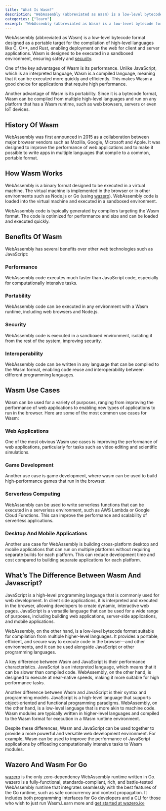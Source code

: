 ```yaml
---
title: "What Is Wasm?"
description: "WebAssembly (abbreviated as Wasm) is a low-level bytecode format designed as a portable target for the compilation of high-level languages like C, C++, and Rust, enabling deployment on the web for client and server applications."
categories: ["learn"]
excerpt: "WebAssembly (abbreviated as Wasm) is a low-level bytecode format designed as a portable target for the compilation of high-level languages like C, C++, and Rust, enabling deployment on the web for client and server applications."
---
```


WebAssembly (abbreviated as Wasm) is a low-level bytecode format designed as a portable target for the compilation of high-level languages like C, C++, and Rust, enabling deployment on the web for client and server applications. Wasm is designed to be executed in a sandboxed environment, ensuring safety and [security](/faq/why-is-application-security-important/).

One of the key advantages of Wasm is its performance. Unlike JavaScript, which is an interpreted language, Wasm is a compiled language, meaning that it can be executed more quickly and efficiently. This makes Wasm a good choice for applications that require high performance.

Another advantage of Wasm is its portability. Since it is a bytecode format, Wasm can be compiled from multiple high-level languages and run on any platform that has a Wasm runtime, such as web browsers, servers or even IoT devices.

## [](#history-of-wasm)History Of Wasm

WebAssembly was first announced in 2015 as a collaboration between major browser vendors such as Mozilla, Google, Microsoft and Apple. It was designed to improve the performance of web applications and to make it possible to write apps in multiple languages that compile to a common, portable format.

## [](#how-wasm-works)How Wasm Works

WebAssembly is a binary format designed to be executed in a virtual machine. The virtual machine is implemented in the browser or in other environments such as Node.js or Go (using [wazero](https://wazero.io/)). WebAssembly code is loaded into the virtual machine and executed in a sandboxed environment.

WebAssembly code is typically generated by compilers targeting the Wasm format. The code is optimized for performance and size and can be loaded and executed quickly.

## [](#benefits-of-wasm)Benefits Of Wasm

WebAssembly has several benefits over other web technologies such as JavaScript:

### [](#performance)Performance

WebAssembly code executes much faster than JavaScript code, especially for computationally intensive tasks.

### [](#portability)Portability

WebAssembly code can be executed in any environment with a Wasm runtime, including web browsers and Node.js.

### [](#security)Security

WebAssembly code is executed in a sandboxed environment, isolating it from the rest of the system, improving security.

### [](#interoperability)Interoperability

WebAssembly code can be written in any language that can be compiled to the Wasm format, enabling code reuse and interoperability between different programming languages.

## [](#wasm-use-cases)Wasm Use Cases

Wasm can be used for a variety of purposes, ranging from improving the performance of web applications to enabling new types of applications to run in the browser. Here are some of the most common use cases for Wasm:

### [](#web-applications)Web Applications

One of the most obvious Wasm use cases is improving the performance of web applications, particularly for tasks such as video editing and scientific simulations.

### [](#game-development)Game Development

Another use case is game development, where wasm can be used to build high-performance games that run in the browser.

### [](#serverless-computing)Serverless Computing 

WebAssembly can be used to write serverless functions that can be executed in a serverless environment, such as AWS Lambda or Google Cloud Functions. This can improve the performance and scalability of serverless applications.

### [](#desktop-and-mobile-applications)Desktop And Mobile Applications

Another use case for WebAssembly is building cross-platform desktop and mobile applications that can run on multiple platforms without requiring separate builds for each platform. This can reduce development time and cost compared to building separate applications for each platform.

## [](#whats-the-difference-between-wasm-and-javascript)What’s The Difference Between Wasm And Javascript?

JavaScript is a high-level programming language that is commonly used for web development. In client side applications, it is interpreted and executed in the browser, allowing developers to create dynamic, interactive web pages. JavaScript is a versatile language that can be used for a wide range of purposes, including building web applications, server-side applications, and mobile applications.

WebAssembly, on the other hand, is a low-level bytecode format suitable for compilation from multiple higher-level languages. It provides a portable, efficient, and secure way to execute code in the browser—and other environments, and it can be used alongside JavaScript or other programming languages.

A key difference between Wasm and JavaScript is their performance characteristics. JavaScript is an interpreted language, which means that it can be slower than compiled code. WebAssembly, on the other hand, is designed to execute at near-native speeds, making it more suitable for high performance tasks.

Another difference between Wasm and JavaScript is their syntax and programming models. JavaScript is a high-level language that supports object-oriented and functional programming paradigms. WebAssembly, on the other hand, is a low-level language that is more akin to machine code. Wasm modules are typically written in higher-level languages and compiled to the Wasm format for execution in a Wasm runtime environment.

Despite these differences, Wasm and JavaScript can be used together to provide a more powerful and versatile web development environment. For example, Wasm can be used to improve the performance of JavaScript applications by offloading computationally intensive tasks to Wasm modules.

## [](#wazero-and-wasm-for-go)Wazero And Wasm For Go

[wazero](https://wazero.io/) is the only zero-dependency WebAssembly runtime written in Go. wazero is a fully-functional, standards-compliant, rich, and battle-tested WebAssembly runtime that integrates seamlessly with the best features of the Go runtime, such as safe concurrency and context propagation. It includes both programming interfaces for Go developers and a CLI for those who wish to just run Wasm.Learn more and [get started at wazero.io›](https://wazero.io/)